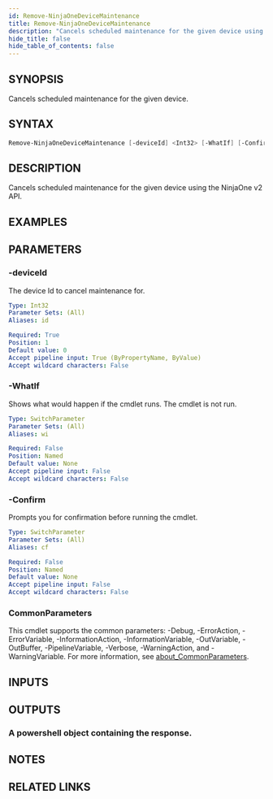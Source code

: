 ```yaml
---
id: Remove-NinjaOneDeviceMaintenance
title: Remove-NinjaOneDeviceMaintenance
description: "Cancels scheduled maintenance for the given device using the NinjaOne v2 API."
hide_title: false
hide_table_of_contents: false
---
```


## SYNOPSIS

Cancels scheduled maintenance for the given device.

## SYNTAX

```powershell
Remove-NinjaOneDeviceMaintenance [-deviceId] <Int32> [-WhatIf] [-Confirm] [<CommonParameters>]
```

## DESCRIPTION

Cancels scheduled maintenance for the given device using the NinjaOne v2 API.

## EXAMPLES

## PARAMETERS

### -deviceId

The device Id to cancel maintenance for.

```yaml
Type: Int32
Parameter Sets: (All)
Aliases: id

Required: True
Position: 1
Default value: 0
Accept pipeline input: True (ByPropertyName, ByValue)
Accept wildcard characters: False
```

### -WhatIf

Shows what would happen if the cmdlet runs.
The cmdlet is not run.

```yaml
Type: SwitchParameter
Parameter Sets: (All)
Aliases: wi

Required: False
Position: Named
Default value: None
Accept pipeline input: False
Accept wildcard characters: False
```

### -Confirm

Prompts you for confirmation before running the cmdlet.

```yaml
Type: SwitchParameter
Parameter Sets: (All)
Aliases: cf

Required: False
Position: Named
Default value: None
Accept pipeline input: False
Accept wildcard characters: False
```

### CommonParameters

This cmdlet supports the common parameters: -Debug, -ErrorAction, -ErrorVariable, -InformationAction, -InformationVariable, -OutVariable, -OutBuffer, -PipelineVariable, -Verbose, -WarningAction, and -WarningVariable. For more information, see [about_CommonParameters](http://go.microsoft.com/fwlink/?LinkID=113216).

## INPUTS

## OUTPUTS

### A powershell object containing the response.

## NOTES

## RELATED LINKS
